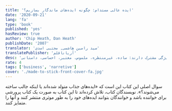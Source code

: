 ```yaml
---
title: 'ایده عالی مستدام: چگونه ایده‌های ماندگار بسازیم؟'
date: '2020-09-21'
lang: 'fa'
type: 'book'
published: 'yes'
hasReview: true
author: 'Chip Heath, Dan Heath'
publishDate: '2007'
translator: 'سید رامین هاشمی, مجتبی اسدی'
translatePublisher: 'آریاناقلم'
desc: 'ایده‌های بد می‌توانند بی‌نهایت ویژگی داشته باشند ولی ایده‌های ماندگار ۶ ویژگی مشترک دارند: ساده، غیرمنتظره، ملموس، معتبر، احساسی، داستانی.'
rate: 4
tags: ['business', 'narretive']
cover: './made-to-stick-front-cover-fa.jpg'
---
```


سوال اصلی این کتاب این است که «ایده‌های جذاب متولد شده‌اند یا اینکه جالب ساخته می‌شوند؟».
نویسندگان کتاب، تلاش کرده‌اند تا این کتاب به صورت یک کتاب پرورشی برای خواننده باشد و خوانندگان بتوانند ایده‌های خود را به طور موثری منتشر کنند و آنها را متمایز کنند.
